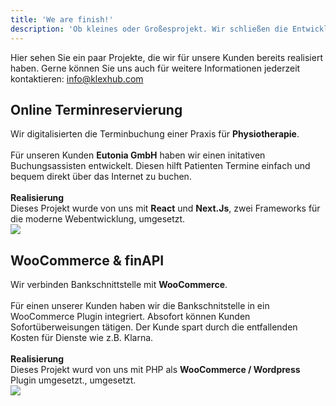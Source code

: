```yaml
---
title: 'We are finish!'
description: 'Ob kleines oder Großesprojekt. Wir schließen die Entwicklung nach Zeitplan ab.'
---
```



Hier sehen Sie ein paar Projekte, die wir für unsere Kunden bereits realisiert haben.
Gerne können Sie uns auch für weitere Informationen jederzeit kontaktieren: info@klexhub.com

## Online Terminreservierung

<div className="grid grid-cols-2">
  <div className="pt-8">
    Wir digitalisierten die Terminbuchung einer Praxis für <b>Physiotherapie</b>. <br />
    <br />
    Für unseren Kunden <b>Eutonia GmbH</b> haben wir einen initativen Buchungsassisten entwickelt.
    Diesen hilft Patienten Termine einfach und bequem direkt über das Internet zu buchen.
    <br />
    <br />
    <b>Realisierung</b>
    <br />
    Dieses Projekt wurde von uns mit <b>React</b> und <b>Next.Js</b>, zwei Frameworks für die moderne
    Webentwicklung, umgesetzt.
  </div>
  <div className="pt-0">
    <img src="/images/5b4b333bf1dd83126e0c8c882439719a.png" className="pl-5 pt-0" />
  </div>
</div>

## WooCommerce & finAPI

<div className="grid grid-cols-2">
  <div className="pt-8">
    Wir verbinden Bankschnittstelle mit <b>WooCommerce</b>. <br />
    <br />
    Für einen unserer Kunden haben wir die Bankschnitstelle in ein WooCommerce Plugin integriert.
    Absofort können Kunden Sofortüberweisungen tätigen. Der Kunde spart durch die entfallenden
    Kosten für Dienste wie z.B. Klarna.
    <br />
    <br />
    <b>Realisierung</b>
    <br />
    Dieses Projekt wurd von uns mit PHP als <b>WooCommerce / Wordpress</b> Plugin umgesetzt., umgesetzt.
  </div>
  <div className="pt-0">
    <img src="/images/24dfeafdcc58734a3f0a2207dfb3a960.png" className="pl-5 pt-0" />
  </div>
</div>
